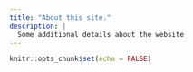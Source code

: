 ```yaml
---
title: "About this site."
description: |
  Some additional details about the website
---
```


```r
knitr::opts_chunk$set(echo = FALSE)
```

